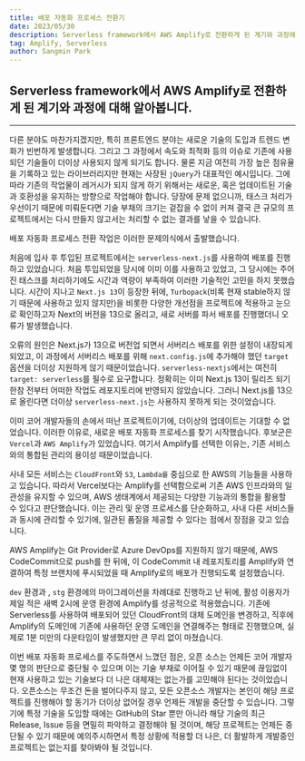 ```yaml
---
title: 배포 자동화 프로세스 전환기
date: 2023/05/30
description: Serverless framework에서 AWS Amplify로 전환하게 된 계기와 과정에 대해 알아봅니다.
tag: Amplify, Serverless
author: Sangmin Park
---
```



## Serverless framework에서 AWS Amplify로 전환하게 된 계기와 과정에 대해 알아봅니다.

<hr />

다른 분야도 마찬가지겠지만, 특히 프론트엔드 분야는 새로운 기술의 도입과 트렌드 변화가 빈번하게 발생합니다. 그리고 그 과정에서 속도와 최적화 등의 이슈로 기존에 사용되던 기술들이 더이상 사용되지 않게 되기도 합니다. 물론 지금 여전히 가장 높은 점유율을 기록하고 있는 라이브러리지만 현재는 사장된 `jQuery`가 대표적인 예시입니다. 그에 따라 기존의 작업물이 레거시가 되지 않게 하기 위해서는 새로운, 혹은 업데이트된 기술과 호환성을 유지하는 방향으로 작업해야 합니다.
당장에 문제 없으니까, 태스크 처리가 우선이기 때문에 미뤄둔다면 기술 부채의 크기는 겉잡을 수 없이 커져 결국 큰 규모의 프로젝트에서는 다시 만들지 않고서는 처리할 수 없는 결과를 낳을 수 있습니다.

배포 자동화 프로세스 전환 작업은 이러한 문제의식에서 출발했습니다.

처음에 입사 후 투입된 프로젝트에서는 <Link href="https://github.com/serverless-nextjs/serverless-next.js" target="\_blank"> `serverless-next.js`</Link>를 사용하여 배포를 진행하고 있었습니다. 처음 투입되었을 당시에 이미 이를 사용하고 있었고, 그 당시에는 주어진 태스크를 처리하기에도 시간과 역량이 부족하여 이러한 기술적인 고민을 하지 못했습니다.
시간이 지나고 `Next.js 13`이 등장한 뒤에, `Turbopack`(비록 현재 stable하지 않기 때문에 사용하고 있지 않지만)을 비롯한 다양한 개선점을 프로젝트에 적용하고 눈으로 확인하고자 Next의 버전을 13으로 올리고, 새로 서버를 파서 배포를 진행했더니 오류가 발생했습니다.

오류의 원인은 Next.js가 13으로 버전업 되면서 서버리스 배포를 위한 설정이 내장되게 되었고, 이 과정에서 서버리스 배포를 위해 `next.config.js`에 추가해야 했던 `target` 옵션을 더이상 지원하게 않기 때문이었습니다.
`serverless-nextjs`에서는 여전히 `target: serverless`를 필수로 요구합니다. 정확히는 이미 Next.js 13이 릴리즈 되기 한참 전부터 어떠한 작업도 레포지토리에 반영되지 않았습니다. 그러니 Next.js를 13으로 올린다면 더이상 `serverless-next.js`는 사용하지 못하게 되는 것이었습니다.

<ImageWithCaption
  src="https://github.com/steadily-worked/nextra-blog/assets/61453718/646822e2-366a-45c6-8314-fea6dba7c49b"
  alt="asd"
  link="https://github.com/serverless-nextjs/serverless-next.js/issues/2497"
  title="Next.js 13과의 호환성에 대한 Issue. 클릭 시 해당 Issue로 이동합니다."
  width="931"
  height="700"
/>

이미 코어 개발자들의 손에서 떠난 프로젝트이기에, 더이상의 업데이트는 기대할 수 없었습니다. 이러한 이유로, 새로운 배포 자동화 프로세스를 찾기 시작했습니다.
후보군은 `Vercel`과 `AWS Amplify`가 있었습니다. 여기서 Amplify를 선택한 이유는, 기존 서비스와의 통합된 관리의 용이성 때문이었습니다.

사내 모든 서비스는 `CloudFront`와 `S3`, `Lambda를` 중심으로 한 AWS의 기능들을 사용하고 있습니다. 따라서 Vercel보다는 Amplify를 선택함으로써 기존 AWS 인프라와의 일관성을 유지할 수 있으며, AWS 생태계에서 제공되는 다양한 기능과의 통합을 활용할 수 있다고 판단했습니다. 이는 관리 및 운영 프로세스를 단순화하고, 사내 다른 서비스들과 동시에 관리할 수 있기에, 일관된 품질을 제공할 수 있다는 점에서 장점을 갖고 있습니다.

AWS Amplify는 Git Provider로 Azure DevOps를 지원하지 않기 때문에, AWS CodeCommit으로 push를 한 뒤에, 이 CodeCommit 내 레포지토리를 Amplify와 연결하여 특정 브랜치에 푸시되었을 때 Amplify로의 배포가 진행되도록 설정했습니다.

<ImageWithCaption
  src="https://github.com/steadily-worked/nextra-blog/assets/61453718/7039d21c-b452-444a-a53b-ddc99b815bb6"
  alt="asd"
  link=""
  title="운영 환경에의 배포는 늘 떨립니다."
  width="931"
  height="700"
/>

`dev` 환경과 , `stg` 환경에의 마이그레이션을 차례대로 진행하고 난 뒤에, 활성 이용자가 제일 적은 새벽 2시에 운영 환경에 Amplify를 성공적으로 적용했습니다.
기존에 Serverless를 사용하여 배포되어 있던 CloudFront의 대체 도메인을 변경하고, 직후에 Amplify의 도메인에 기존에 사용하던 운영 도메인을 연결해주는 형태로 진행했으며, 실제로 1분 미만의 다운타임이 발생했지만 큰 무리 없이 마쳤습니다.

이번 배포 자동화 프로세스를 주도하면서 느꼈던 점은, 오픈 소스는 언제든 코어 개발자 몇 명의 판단으로 중단될 수 있으며 이는 기술 부채로 이어질 수 있기 때문에 끊임없이 현재 사용하고 있는 기술보다 더 나은 대체재는 없는가를 고민해야 된다는 것이었습니다.
오픈소스는 무조건 돈을 벌어다주지 않고, 모든 오픈소스 개발자는 본인이 해당 프로젝트를 진행해야 할 동기가 더이상 없어질 경우 언제든 개발을 중단할 수 있습니다. 그렇기에 특정 기술을 도입할 때에는 GitHub의 Star 뿐만 아니라 해당 기술의 최근 Release, Issue 등을 면밀히 파악하고 결정해야 될 것이며,
해당 프로젝트는 언제든 중단될 수 있기 때문에 예의주시하면서 특정 상황에 적용할 더 나은, 더 활발하게 개발중인 프로젝트는 없는지를 찾아봐야 될 것입니다.
